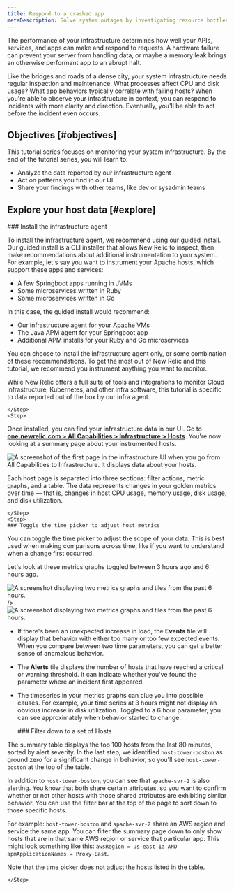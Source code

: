 ```yaml
---
title: Respond to a crashed app
metaDescription: Solve system outages by investigating resource bottlenecks across your system infrastructure. 
---
```





The performance of your infrastructure determines how well your APIs, services, and apps can make and respond to requests. A hardware failure can prevent your server from handling data, or maybe a memory leak brings an otherwise performant app to an abrupt halt. 

Like the bridges and roads of a dense city, your system infrastructure needs regular inspection and maintenance. What processes affect CPU and disk usage? What app behaviors typically correlate with failing hosts? When you're able to observe your infrastructure in context, you can respond to incidents with more clarity and direction. Eventually, you'll be able to act before the incident even occurs.  

## Objectives [#objectives]

This tutorial series focuses on monitoring your system infrastructure. By the end of the tutorial series, you will learn to:

* Analyze the data reported by our infrastructure agent
* Act on patterns you find in our UI
* Share your findings with other teams, like dev or sysadmin teams

## Explore your host data [#explore]

<Steps>
    <Step>
    ### Install the infrastructure agent 

To install the infrastructure agent, we recommend using our [guided install](https://one.newrelic.com/nr1-core?state=a36f15a1-c5ce-528c-2ec2-8bcaacc40c03). Our guided install is a CLI installer that allows New Relic to inspect, then make recommendations about additional instrumentation to your system. For example, let's say you want to instrument your Apache hosts, which support these apps and services:

* A few Springboot apps running in JVMs
* Some microservices written in Ruby
* Some microservices written in Go 

In this case, the guided install would recommend:

* Our infrastructure agent for your Apache VMs
* The Java APM agent for your Springboot app
* Additional APM installs for your Ruby and Go microservices

You can choose to install the infrastructure agent only, or some combination of these recommendations. To get the most out of New Relic and this tutorial, we recommend you instrument anything you want to monitor.

<Callout variant="important">
While New Relic offers a full suite of tools and integrations to monitor Cloud infrastructure, Kubernetes, and other infra software, this tutorial is specific to data reported out of the box by our infra agent.
</Callout>
        
    </Step>
    <Step>

Once installed, you can find your infrastructure data in our UI. Go to **[one.newrelic.com > All Capabilities > Infrastructure > Hosts](https://one.newrelic.com/infra/infrastructure/hosts)**. You're now looking at a summary page about your instrumented hosts. 

<img
    title="Infrastructure UI hosts summary page"
    alt="A screenshot of the first page in the infrastructure UI when you go from All Capabilities to Infrastructure. It displays data about your hosts."
    src={hostSummaryPage}
/>

Each host page is separated into three sections: filter actions, metric graphs, and a table. The data represents changes in your golden metrics over time — that is, changes in host CPU usage, memory usage, disk usage, and disk utilization. 

    </Step>
    <Step>
    ### Toggle the time picker to adjust host metrics

You can toggle the time picker to adjust the scope of your data. This is best used when making comparisons across time, like if you want to understand when a change first occurred. 

Let's look at these metrics graphs toggled between 3 hours ago and 6 hours ago.

<SideBySide>
    <Side>
<img
    title="Tiles and graphs set to a 3 hour time parameter"
    alt="A screenshot displaying two metrics graphs and tiles from the past 6 hours."
    src={metrics1}

/>    </Side>
    <Side>
<img
    title="Tiles and graphs set to a 6 hour time parameter"
    alt="A screenshot displaying two metrics graphs and tiles from the past 6 hours."
    src={metrics2}
/>    </Side>
</SideBySide>

* If there's been an unexpected increase in load, the **Events** tile will display that behavior with either too many or too few expected events. When you compare between two time parameters, you can get a better sense of anomalous behavior.   
* The **Alerts** tile displays the number of hosts that have reached a critical or warning threshold. It can indicate whether you've found the parameter where an incident first appeared. 
* The timeseries in your metrics graphs can clue you into possible causes. For example, your time series at 3 hours might not display an obvious increase in disk utilization. Toggled to a 6 hour parameter, you can see approximately when behavior started to change.

    </Step>
    <Step>
        ### Filter down to a set of Hosts

The summary table displays the top 100 hosts from the last 80 minutes, sorted by alert severity. In the last step, we identified `host-tower-boston` as ground zero for a significant change in behavior, so you'll see `host-tower-boston` at the top of the table. 

In addition to `host-tower-boston`, you can see that `apache-svr-2` is also alerting. You know that both share certain attributes, so you want to confirm whether or not other hosts with those shared attributes are exhibiting similar behavior. You can use the filter bar at the top of the page to sort down to those specific hosts. 

For example: `host-tower-boston` and `apache-svr-2` share an AWS region and service the same app. You can filter the summary page down to only show hosts that are in that same AWS region or service that particular app. This might look something like this: `awsRegion = us-east-1a AND apmApplicationNames = Proxy-East`. 

Note that the time picker does not adjust the hosts listed in the table.

    </Step>
</Steps>
<UserJourneyControls
    nextStep={{path: "/docs/tutorial-infrastructure-monitoring/find-failing-hosts/", title: "Next Step", body: "Filter down to locate failing hosts"}}
/>